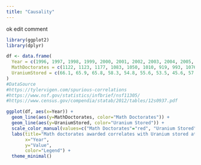 ```yaml
---
title: "Causality"
---
```


::: callout-note
ok edit comment

:::


```r

library(ggplot2)
library(dplyr)

df <- data.frame(
  Year = c(1996, 1997, 1998, 1999, 2000, 2001, 2002, 2003, 2004, 2005, 2006, 2007, 2008),
  MathDoctorates = c(1122, 1123, 1177, 1083, 1050, 1010, 919, 993, 1076, 1205, 1325, 1393, 1399),  # Replace with actual data
  UraniumStored = c(66.1, 65.9, 65.8, 58.3, 54.8, 55.6, 53.5, 45.6, 57.7, 64.7, 77.5, 81.2, 81.9)  # Replace with actual data
)
#DataSource
#https://tylervigen.com/spurious-correlations
#https://www.nsf.gov/statistics/infbrief/nsf11305/
#https://www.census.gov/compendia/statab/2012/tables/12s0937.pdf

ggplot(df, aes(x=Year)) +
  geom_line(aes(y=MathDoctorates, color="Math Doctorates")) +
  geom_line(aes(y=UraniumStored, color="Uranium Stored")) +
  scale_color_manual(values=c("Math Doctorates"="red", "Uranium Stored"="black")) +
  labs(title="Math doctorates awarded correlates with Uranium stored at US nuclear power plants",
       x="Year",
       y="Value",
       color="Legend") +
  theme_minimal()



```
